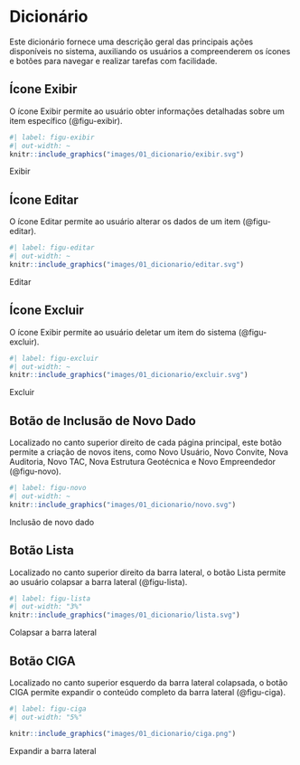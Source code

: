 # Dicionário {#sec-dicionario}
Este dicionário fornece uma descrição geral das principais ações disponíveis no sistema, auxiliando os usuários a compreenderem os ícones e botões para navegar e realizar tarefas com facilidade.

## Ícone Exibir
O ícone Exibir permite ao usuário obter informações detalhadas sobre um item específico (@figu-exibir).

::: {#figu-exibir}
```r
#| label: figu-exibir
#| out-width: ~
knitr::include_graphics("images/01_dicionario/exibir.svg")
```
Exibir
:::


## Ícone Editar
O ícone Editar permite ao usuário alterar os dados de um item (@figu-editar).

::: {#figu-editar}
```r
#| label: figu-editar
#| out-width: ~
knitr::include_graphics("images/01_dicionario/editar.svg")
```
Editar
:::
  
## Ícone Excluir
O ícone Exibir permite ao usuário deletar um item do sistema (@figu-excluir).

::: {#figu-excluir}
```r
#| label: figu-excluir
#| out-width: ~
knitr::include_graphics("images/01_dicionario/excluir.svg")
```
Excluir
:::

## Botão de Inclusão de Novo Dado
Localizado no canto superior direito de cada página principal, este botão permite a criação de novos itens, como Novo Usuário, Novo Convite, Nova Auditoria, Novo TAC, Nova Estrutura Geotécnica e Novo Empreendedor (@figu-novo).

::: {#figu-novo}
```r
#| label: figu-novo
#| out-width: ~
knitr::include_graphics("images/01_dicionario/novo.svg")
```
Inclusão de novo dado
:::

## Botão Lista
Localizado no canto superior direito da barra lateral, o botão Lista permite ao usuário colapsar a barra lateral (@figu-lista).

::: {#figu-lista}
```r
#| label: figu-lista
#| out-width: "3%"
knitr::include_graphics("images/01_dicionario/lista.svg")
```
Colapsar a barra lateral
:::

## Botão CIGA
Localizado no canto superior esquerdo da barra lateral colapsada, o botão CIGA permite expandir o conteúdo completo da barra lateral (@figu-ciga).

::: {#figu-ciga}
```r
#| label: figu-ciga
#| out-width: "5%"

knitr::include_graphics("images/01_dicionario/ciga.png")
```
Expandir a barra lateral
:::